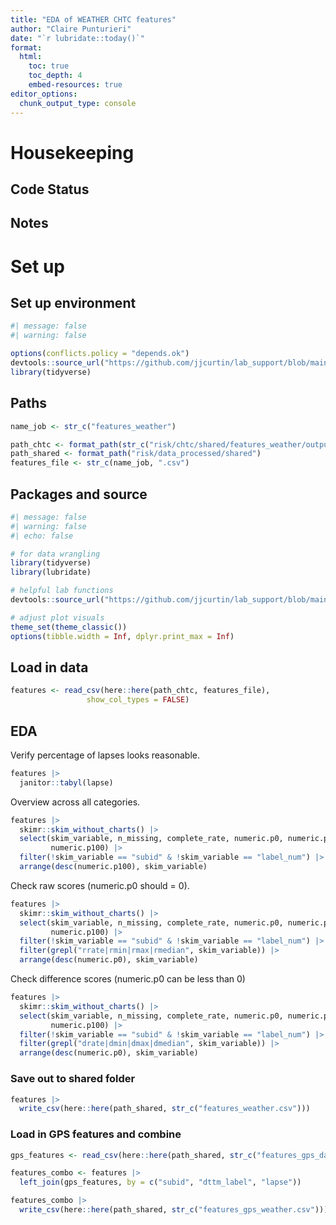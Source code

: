 ---
title: "EDA of WEATHER CHTC features"
author: "Claire Punturieri"
date: "`r lubridate::today()`"
format: 
  html:
    toc: true
    toc_depth: 4
    embed-resources: true
editor_options: 
  chunk_output_type: console
---

# Housekeeping

## Code Status


## Notes


# Set up

## Set up environment

```{r}
#| message: false
#| warning: false

options(conflicts.policy = "depends.ok")
devtools::source_url("https://github.com/jjcurtin/lab_support/blob/main/format_path.R?raw=true")
library(tidyverse)
```

## Paths

```{r}
name_job <- str_c("features_weather")

path_chtc <- format_path(str_c("risk/chtc/shared/features_weather/output"))
path_shared <- format_path("risk/data_processed/shared")
features_file <- str_c(name_job, ".csv")
```

## Packages and source

```{r}
#| message: false
#| warning: false
#| echo: false

# for data wrangling
library(tidyverse)
library(lubridate)

# helpful lab functions
devtools::source_url("https://github.com/jjcurtin/lab_support/blob/main/fun_eda.R?raw=true")

# adjust plot visuals
theme_set(theme_classic())
options(tibble.width = Inf, dplyr.print_max = Inf)
```

## Load in data

```{r}
features <- read_csv(here::here(path_chtc, features_file), 
                 show_col_types = FALSE)
```

## EDA

Verify percentage of lapses looks reasonable.
```{r}
features |> 
  janitor::tabyl(lapse)
```

Overview across all categories.
```{r}
features |>  
  skimr::skim_without_charts() |> 
  select(skim_variable, n_missing, complete_rate, numeric.p0, numeric.p50, 
         numeric.p100) |>
  filter(!skim_variable == "subid" & !skim_variable == "label_num") |> 
  arrange(desc(numeric.p100), skim_variable) 
```

Check raw scores (numeric.p0 should = 0).
```{r}
features |>  
  skimr::skim_without_charts() |> 
  select(skim_variable, n_missing, complete_rate, numeric.p0, numeric.p50, 
         numeric.p100) |>
  filter(!skim_variable == "subid" & !skim_variable == "label_num") |>
  filter(grepl("rrate|rmin|rmax|rmedian", skim_variable)) |> 
  arrange(desc(numeric.p0), skim_variable)
```

Check difference scores (numeric.p0 can be less than 0)
```{r}
features |>  
  skimr::skim_without_charts() |> 
  select(skim_variable, n_missing, complete_rate, numeric.p0, numeric.p50, 
         numeric.p100) |>
  filter(!skim_variable == "subid" & !skim_variable == "label_num") |>
  filter(grepl("drate|dmin|dmax|dmedian", skim_variable)) |> 
  arrange(desc(numeric.p0), skim_variable)
```


### Save out to shared folder
```{r}
features |>
  write_csv(here::here(path_shared, str_c("features_weather.csv")))
```

### Load in GPS features and combine
```{r}
gps_features <- read_csv(here::here(path_shared, str_c("features_gps_day_1h.csv")))
```

```{r}
features_combo <- features |>
  left_join(gps_features, by = c("subid", "dttm_label", "lapse"))
```

```{r}
features_combo |>
  write_csv(here::here(path_shared, str_c("features_gps_weather.csv")))
```